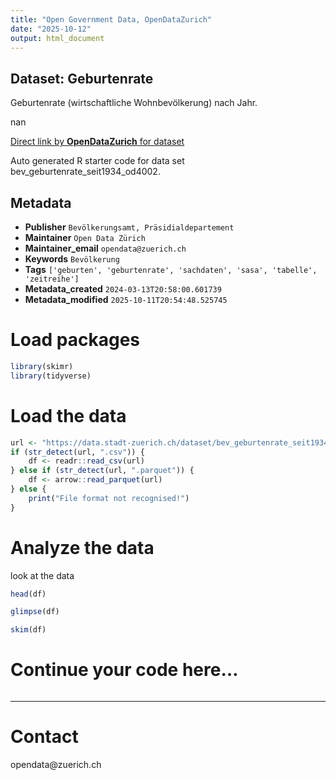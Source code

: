 ```yaml
---
title: "Open Government Data, OpenDataZurich"
date: "2025-10-12"
output: html_document
---
```


## Dataset: Geburtenrate


Geburtenrate (wirtschaftliche Wohnbevölkerung) nach Jahr.


nan

[Direct link by **OpenDataZurich** for dataset](https://data.stadt-zuerich.ch/dataset/bev_geburtenrate_seit1934_od4002)

Auto generated R starter code for data set bev_geburtenrate_seit1934_od4002.

## Metadata

- **Publisher** `Bevölkerungsamt, Präsidialdepartement`
- **Maintainer** `Open Data Zürich`
- **Maintainer_email** `opendata@zuerich.ch`
- **Keywords** `Bevölk­erung`
- **Tags** `['geburten', 'geburtenrate', 'sachdaten', 'sasa', 'tabelle', 'zeitreihe']`
- **Metadata_created** `2024-03-13T20:58:00.601739`
- **Metadata_modified** `2025-10-11T20:54:48.525745`


# Load packages

```r
library(skimr)
library(tidyverse)
```

# Load the data

```r
url <- "https://data.stadt-zuerich.ch/dataset/bev_geburtenrate_seit1934_od4002/download/BEV400OD4002.csv"
if (str_detect(url, ".csv")) {
    df <- readr::read_csv(url)
} else if (str_detect(url, ".parquet")) {
    df <- arrow::read_parquet(url)
} else {
    print("File format not recognised!")
}
```

# Analyze the data

look at the data
```r
head(df)
```

```r
glimpse(df)
```

```r
skim(df)
```

# Continue your code here...

```r

```

------------------------------------------------------------------------

# Contact

opendata@zuerich.ch
